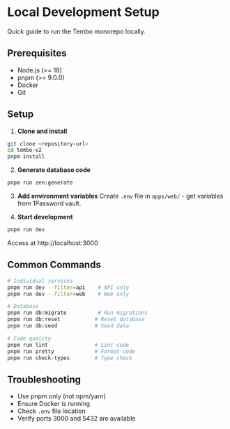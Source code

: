 # Local Development Setup

Quick guide to run the Tembo monorepo locally.

## Prerequisites

- Node.js (>= 18)
- pnpm (>= 9.0.0)
- Docker
- Git

## Setup

1. **Clone and install**
```bash
git clone <repository-url>
cd tembo-v2
pnpm install
```

2. **Generate database code**
```bash
pnpm run zen:generate
```

3. **Add environment variables**
Create `.env` file in `apps/web/` - get variables from 1Password vault.

4. **Start development**
```bash
pnpm run dev
```

Access at http://localhost:3000

## Common Commands

```bash
# Individual services
pnpm run dev --filter=api    # API only
pnpm run dev --filter=web    # Web only

# Database
pnpm run db:migrate          # Run migrations
pnpm run db:reset           # Reset database
pnpm run db:seed            # Seed data

# Code quality
pnpm run lint               # Lint code
pnpm run pretty             # Format code
pnpm run check-types        # Type check
```

## Troubleshooting

- Use pnpm only (not npm/yarn)
- Ensure Docker is running
- Check `.env` file location
- Verify ports 3000 and 5432 are available